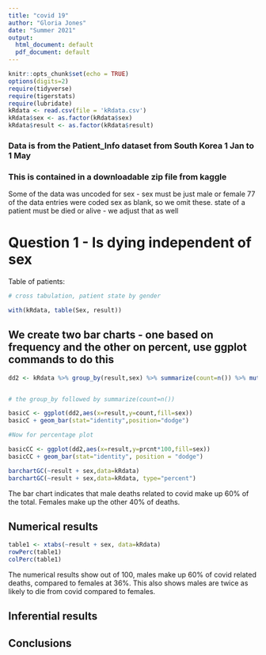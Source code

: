 ```yaml
---
title: "covid 19"
author: "Gloria Jones"
date: "Summer 2021"
output:
  html_document: default
  pdf_document: default
---
```


```r
knitr::opts_chunk$set(echo = TRUE)
options(digits=2)
require(tidyverse)
require(tigerstats)
require(lubridate)
kRdata <- read.csv(file = 'kRdata.csv')
kRdata$sex <- as.factor(kRdata$sex)
kRdata$result <- as.factor(kRdata$result)
```
### Data is from the Patient_Info dataset from South Korea 1 Jan to 1 May 
### This is contained in a downloadable zip file from kaggle

Some of the data was uncoded for sex - sex must be just male or female
77 of the data entries were coded sex  as blank, so we omit these.
state of a patient must be died or alive - we adjust that as well   
  
# Question 1 - Is dying independent of sex




Table of patients:
```r

# cross tabulation, patient state by gender

with(kRdata, table(Sex, result))

```

## We create two bar charts - one based on frequency and the other on percent, use ggplot commands to do this

```r
dd2 <- kRdata %>% group_by(result,sex) %>% summarize(count=n()) %>% mutate(prcnt=count/sum(count))


# the group_by followed by summarize(count=n())

basicC <- ggplot(dd2,aes(x=result,y=count,fill=sex))
basicC + geom_bar(stat="identity",position="dodge")

#Now for percentage plot

basicCC <- ggplot(dd2,aes(x=result,y=prcnt*100,fill=sex)) 
basicCC + geom_bar(stat="identity", position = "dodge")
````

  
```r
barchartGC(~result + sex,data=kRdata)
barchartGC(~result + sex,data=kRdata, type="percent")

```
  
The bar chart indicates that male deaths related to covid make up 60% of the total. Females make up the other 40% of deaths.
  
## Numerical results

```r
table1 <- xtabs(~result + sex, data=kRdata)
rowPerc(table1)
colPerc(table1)
```
  
The numerical results show out of 100, males make up 60% of covid related deaths, compared to females at 36%. This also shows males are twice as likely to die from covid compared to females.

## Inferential results 




## Conclusions

